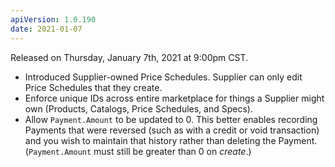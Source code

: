 ```yaml
---
apiVersion: 1.0.190
date: 2021-01-07
---
```


Released on Thursday, January 7th, 2021 at 9:00pm CST.

- Introduced Supplier-owned Price Schedules. Supplier can only edit Price Schedules that they create.
- Enforce unique IDs across entire marketplace for things a Supplier might own (Products, Catalogs, Price Schedules, and Specs).
- Allow `Payment.Amount` to be updated to 0. This better enables recording Payments that were reversed (such as with a credit or void transaction) and you wish to maintain that history rather than deleting the Payment. (`Payment.Amount` must still be greater than 0 on _create_.)
